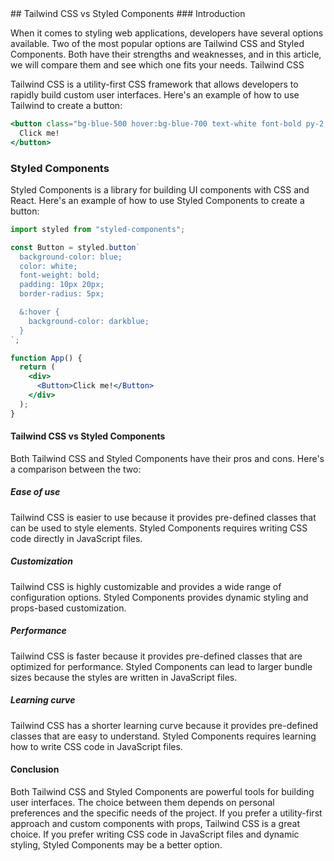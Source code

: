 
<div className="flex flex-col px-2 w-full m-auto gap-2 mt-8">
    ## Tailwind CSS vs Styled Components
### Introduction

When it comes to styling web applications, developers have several options available. Two of the most popular options are Tailwind CSS and Styled Components. Both have their strengths and weaknesses, and in this article, we will compare them and see which one fits your needs.
Tailwind CSS

Tailwind CSS is a utility-first CSS framework that allows developers to rapidly build custom user interfaces. Here's an example of how to use Tailwind to create a button:

```jsx
<button class="bg-blue-500 hover:bg-blue-700 text-white font-bold py-2 px-4 rounded">
  Click me!
</button>
```

### Styled Components

Styled Components is a library for building UI components with CSS and React. Here's an example of how to use Styled Components to create a button:

```jsx
import styled from "styled-components";

const Button = styled.button`
  background-color: blue;
  color: white;
  font-weight: bold;
  padding: 10px 20px;
  border-radius: 5px;

  &:hover {
    background-color: darkblue;
  }
`;

function App() {
  return (
    <div>
      <Button>Click me!</Button>
    </div>
  );
}
```

#### Tailwind CSS vs Styled Components

Both Tailwind CSS and Styled Components have their pros and cons. Here's a comparison between the two:

##### Ease of use

Tailwind CSS is easier to use because it provides pre-defined classes that can be used to style elements. Styled Components requires writing CSS code directly in JavaScript files.

##### Customization

Tailwind CSS is highly customizable and provides a wide range of configuration options. Styled Components provides dynamic styling and props-based customization.

##### Performance

Tailwind CSS is faster because it provides pre-defined classes that are optimized for performance. Styled Components can lead to larger bundle sizes because the styles are written in JavaScript files.

##### Learning curve

Tailwind CSS has a shorter learning curve because it provides pre-defined classes that are easy to understand. Styled Components requires learning how to write CSS code in JavaScript files.

#### Conclusion

Both Tailwind CSS and Styled Components are powerful tools for building user interfaces. The choice between them depends on personal preferences and the specific needs of the project. If you prefer a utility-first approach and custom components with props, Tailwind CSS is a great choice. If you prefer writing CSS code in JavaScript files and dynamic styling, Styled Components may be a better option.

</div>
